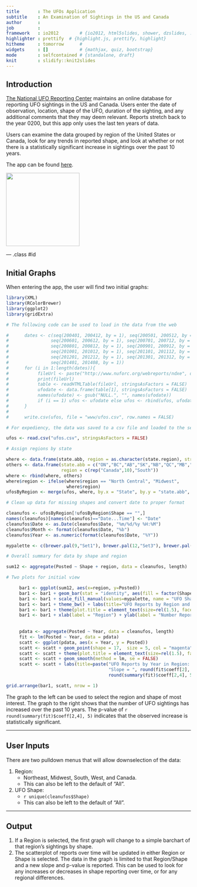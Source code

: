 ```yaml
---
title       : The UFOs Application
subtitle    : An Examination of Sightings in the US and Canada
author      : 
job         : 
framework   : io2012        # {io2012, html5slides, shower, dzslides, ...}
highlighter : prettify  # {highlight.js, prettify, highlight}
hitheme     : tomorrow      # 
widgets     : []            # {mathjax, quiz, bootstrap}
mode        : selfcontained # {standalone, draft}
knit        : slidify::knit2slides
---
```

## Introduction

[The National UFO Reporting Center](http://www.nuforc.org/index.html) maintains an online database for reporting UFO sightings in the US and Canada.  Users enter the date of observation, location, shape of the UFO, duration of the sighting, and any additional comments that they may deem relevant.  Reports stretch back to the year 0200, but this app only uses the last ten years of data. 

Users can examine the data grouped by region of the United States or Canada, look for any trends in reported shape, and look at whether or not there is a statistically significant increase in sightings over the past 10 years.

The app can be found [here](https://ezcode123.shinyapps.io/UFOs/).

<img class=center src="assets/fig/twoufos.png" height='200' width='200'/>

--- .class #id 

## Initial Graphs

When entering the app, the user will find two initial graphs:

```r

library(XML)
library(RColorBrewer)
library(ggplot2)
library(gridExtra)

# The following code can be used to load in the data from the web

#      dates <- c(seq(200401, 200412, by = 1), seq(200501, 200512, by = 1),
#                seq(200601, 200612, by = 1), seq(200701, 200712, by = 1),
#                seq(200801, 200812, by = 1), seq(200901, 200912, by = 1),
#                seq(201001, 201012, by = 1), seq(201101, 201112, by = 1),
#                seq(201201, 201212, by = 1), seq(201301, 201312, by = 1),
#                seq(201401, 201408, by = 1))
#      for (i in 1:length(dates)){
#           fileUrl <- paste("http://www.nuforc.org/webreports/ndxe", dates[i], ".html", sep="")
#           print(fileUrl)
#           table <- readHTMLTable(fileUrl, stringsAsFactors = FALSE)
#           ufodate <- data.frame(table[1], stringsAsFactors = FALSE)
#           names(ufodate) <- gsub("NULL.", "", names(ufodate))
#           if (i == 1) ufos <- ufodate else ufos <- rbind(ufos, ufodate)
#      }
#      
#      write.csv(ufos, file = "www/ufos.csv", row.names = FALSE)

# For expediency, the data was saved to a csv file and loaded to the server.

ufos <- read.csv("ufos.csv", stringsAsFactors = FALSE)

# Assign regions by state

where <- data.frame(state.abb, region = as.character(state.region), stringsAsFactors = FALSE)
others <- data.frame(state.abb = c("ON","BC","AB","SK","NB","QC","MB","NS","NF","YT","DC"), 
                     region = c(rep("Canada",10),"South"))
where <- rbind(where, others)
where$region <- ifelse(where$region == "North Central", "Midwest", 
                       where$region)
ufosByRegion <- merge(ufos, where, by.x = "State", by.y = "state.abb", all = FALSE)

# Clean up data for missing shapes and convert date to proper format

cleanufos <- ufosByRegion[!ufosByRegion$Shape == "",]
names(cleanufos)[names(cleanufos)=="Date...Time"] <- "Date"
cleanufos$Date <- as.Date(cleanufos$Date, "%m/%d/%y %H:%M")
cleanufos$Month <- format(cleanufos$Date, "%b")
cleanufos$Year <- as.numeric(format(cleanufos$Date, "%Y"))

mypalette <- c(brewer.pal(9,"Set1"), brewer.pal(12,"Set3"), brewer.pal(7,"Set2"))

# Overall summary for data by shape and region

sum12 <- aggregate(Posted ~ Shape + region, data = cleanufos, length)

# Two plots for initial view

     bar1 <- ggplot(sum12, aes(x=region, y=Posted)) 
     bar1 <- bar1 + geom_bar(stat = "identity", aes(fill = factor(Shape)))
     bar1 <- bar1 + scale_fill_manual(values=mypalette, name = "UFO Shape")
     bar1 <- bar1 + theme_bw() + labs(title="UFO Reports by Region and Shape \n")
     bar1 <- bar1 + theme(plot.title = element_text(size=rel(1.5), face="bold", vjust=1, color ="blue"))
     bar1 <- bar1 + xlab(label = "Region") + ylab(label = "Number Reported")
     
 
     pdata <- aggregate(Posted ~ Year, data = cleanufos, length)
     fit <- lm(Posted ~ Year, data = pdata)
     scatt <- ggplot(pdata, aes(x = Year, y = Posted))
     scatt <- scatt + geom_point(shape = 17,  size = 5, col = "magenta") + theme_bw()+ theme(legend.position = "none")
     scatt <- scatt + theme(plot.title = element_text(size=rel(1.5), face="bold", vjust=1, color = "blue"))
     scatt <- scatt + geom_smooth(method = lm, se = FALSE)
     scatt <- scatt + labs(title=paste("UFO Reports by Year in Region: ", "All", "\n", "For Shape ", "All", "\n",
                                       "Slope = ", round(fit$coeff[2], 2), "; p-value =", 
                                       round(summary(fit)$coeff[2,4], 5), "\n", sep = "")) 

grid.arrange(bar1, scatt, nrow = 1)          

```

The graph to the left can be used to select the region and shape of most interest.  The graph to the right shows that the number of UFO sightings has increased over the past 10 years.  The p-value of `r round(summary(fit)$coeff[2,4], 5)` indicates that the observed increase is statistically significant.

---

## User Inputs

There are two pulldown menus that will allow downselection of the data:

1. Region: 
     * Northeast, Midwest, South, West, and Canada.  
     * This can also be left to the default of "All".
2. UFO Shape:
     * `r unique(cleanufos$Shape)`
     * This can also be left to the default of "All".

---

## Output

1. If a Region is selected, the first graph will change to a simple barchart of that region's sightings by shape.
2. The scatterplot of reports over time will be updated in either Region or Shape is selected.  The data in the graph is limited to that Region/Shape and a new slope and p-value is reported.  This can be used to look for any increases or decreases in shape reporting over time, or for any regional differences.


